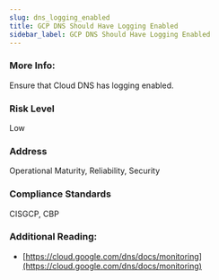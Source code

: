 ```yaml
---
slug: dns_logging_enabled
title: GCP DNS Should Have Logging Enabled
sidebar_label: GCP DNS Should Have Logging Enabled
---
```


### More Info:

Ensure that Cloud DNS has logging enabled.

### Risk Level

Low

### Address

Operational Maturity, Reliability, Security

### Compliance Standards

CISGCP, CBP

### Additional Reading:

- [https://cloud.google.com/dns/docs/monitoring](https://cloud.google.com/dns/docs/monitoring) 

